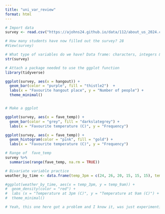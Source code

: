 ```yaml
---
title: "uni_var_review"
format: html
---
```


```r
# Import data
survey <- read.csv("https://ajohns24.github.io/data/112/about_us_2024.csv")

# How many students have now filled out the survey? 28
#View(survey)

# What type of variables do we have? Data frame: characters, integers & numericals
str(survey)
```
```r
# Attach a package needed to use the ggplot function
library(tidyverse)

ggplot(survey, aes(x = hangout)) +
  geom_bar(color = "purple", fill = "thistle2")  +
  labs(x = "Favourite hangout place", y = "Number of people") +
  theme_minimal()


# Make a ggplot
```
```r
ggplot(survey, aes(x = fave_temp)) +
  geom_bar(color = "grey", fill = "darkslategrey") +
  labs(x = "Favourite temperature (C)", y = "Frequency")
```
```r
ggplot(survey, aes(x = fave_temp)) +
  geom_histogram(color = "pink", fill = "gold") +
  labs(x = "Favourite temperature (C)", y = "Frequency")
```
```r
# Range of  fave_temp
survey %>%     
  summarise(range(fave_temp, na.rm = TRUE))
```
```r
# Bivariate variable practice
weather_by_time <- data.frame(temp_3pm = c(24, 26, 20, 15, 15, 15), temp_9am = c(14, 18, 15, 13, 11, 11))

#ggplot(weather_by_time, aes(x = temp_3pm, y = temp_9am)) +
#  geom_density(color = "red") +
#  labs (x = "Temperature at 3pm (C)", y = "Temperature at 9am (C)") +
#  theme_minimal()

# Yeah, this one here got a problem and I know it, was just experimenting
```

